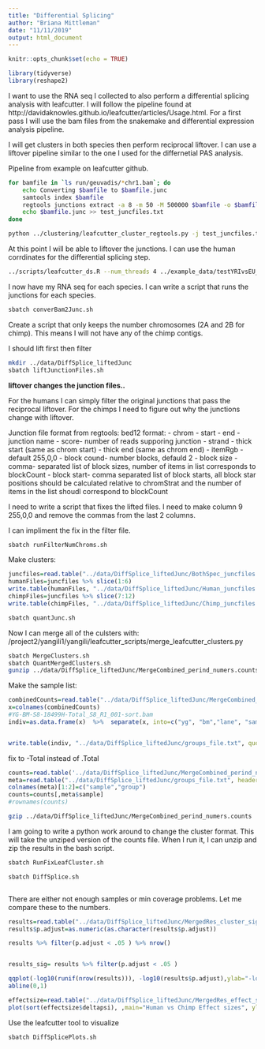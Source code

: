 ```yaml
---
title: "Differential Splicing"
author: "Briana Mittleman"
date: "11/11/2019"
output: html_document
---
```


```r
knitr::opts_chunk$set(echo = TRUE)
```


```r
library(tidyverse)
library(reshape2)
```

I want to use the RNA seq I collected to also perform a differential splicing analysis with leafcutter. I will follow the pipeline found at http://davidaknowles.github.io/leafcutter/articles/Usage.html. For a first pass I will use the bam files from the snakemake and differential expression analysis pipeline.  

I will get clusters in both species then perform reciprocal liftover. I can use a liftover pipeline similar to the one I used for the differnetial PAS analysis. 


Pipeline from example on leafcutter github.

```bash


for bamfile in `ls run/geuvadis/*chr1.bam`; do
    echo Converting $bamfile to $bamfile.junc
    samtools index $bamfile
    regtools junctions extract -a 8 -m 50 -M 500000 $bamfile -o $bamfile.junc
    echo $bamfile.junc >> test_juncfiles.txt
done

python ../clustering/leafcutter_cluster_regtools.py -j test_juncfiles.txt -m 50 -o testYRIvsEU -l 500000
```

At this point I will be able to liftover the junctions. I can use the human corrdinates for the differential splicing step.  

```bash
../scripts/leafcutter_ds.R --num_threads 4 ../example_data/testYRIvsEU_perind_numers.counts.gz example_geuvadis/groups_file.txt

```

I now have my RNA seq for each species. I can write a script that runs the junctions for each species.  


```bash
sbatch converBam2Junc.sh
```


Create a script that only keeps the number chromosomes (2A and 2B for chimp). This means I will not have any of the chimp contigs.  


I should lift first then filter 

```bash

mkdir ../data/DiffSplice_liftedJunc
sbatch liftJunctionFiles.sh

```


**liftover changes the junction files..**

For the humans I can simply filter the original junctions that pass the reciprocal liftover. For the chimps I need to figure out why the junctions change with liftover.  

Junction file format from regtools:
bed12 format:
- chrom
- start
- end
- junction name
- score- number of reads supporing junction
- strand
- thick start (same as chrom start)
- thick end (same as chrom end)
- itemRgb - default 255,0,0
- block cound- number blocks, defauld 2
- block size - comma- separated list of block sizes, number of items in list corresponds to blockCount
- block start- comma separated list of block starts, all block star positions should be calculated relative to chromStrat and the number of items in the list shoudl correspond to blockCount

I need to write a script that fixes the lifted files. I need to make column 9 255,0,0 and remove the commas from the last 2 columns. 

I can impliment the fix in the filter file. 
```bash
sbatch runFilterNumChroms.sh
```


Make clusters: 

```r
juncfiles=read.table("../data/DiffSplice_liftedJunc/BothSpec_juncfiles.txt", header = F)
humanFiles=juncfiles %>% slice(1:6)
write.table(humanFiles, "../data/DiffSplice_liftedJunc/Human_juncfiles.txt", quote = F, col.names = F, row.names = F)
chimpFiles=juncfiles %>% slice(7:12)
write.table(chimpFiles, "../data/DiffSplice_liftedJunc/Chimp_juncfiles.txt", quote = F, col.names = F, row.names = F)
```

```bash
sbatch quantJunc.sh
```


Now I can merge all of the culsters with: /project2/yangili1/yangili/leafcutter_scripts/merge_leafcutter_clusters.py


```bash
sbatch MergeClusters.sh
sbatch QuantMergedClusters.sh
gunzip ../data/DiffSplice_liftedJunc/MergeCombined_perind_numers.counts.gz
```

Make the sample list:

```r
combinedCounts=read.table("../data/DiffSplice_liftedJunc/MergeCombined_perind_numers.counts", header=T)
x=colnames(combinedCounts)
#YG-BM-S8-18499H-Total_S8_R1_001-sort.bam
indiv=as.data.frame(x)  %>%  separate(x, into=c("yg", "bm","lane", "sample", "total",  "sort", "bam"), sep="[.]") %>% mutate(sample=paste(yg, "-", bm, "-", lane, "-", sample, "-", total, "-", sort, ".", bam, sep="")) %>% select(sample) %>%  mutate(Species=ifelse(grepl("H",sample), "Human", "Chimp"))


write.table(indiv, "../data/DiffSplice_liftedJunc/groups_file.txt", quote = F, col.names = F, row.names = F, sep = "\t")
```

fix to -Total instead of .Total


 
```r
counts=read.table('../data/DiffSplice_liftedJunc/MergeCombined_perind_numers.counts', header=T, check.names = F)
meta=read.table("../data/DiffSplice_liftedJunc/groups_file.txt", header=F, stringsAsFactors = F)
colnames(meta)[1:2]=c("sample","group")
counts=counts[,meta$sample]
#rownames(counts)
```

```bash
gzip ../data/DiffSplice_liftedJunc/MergeCombined_perind_numers.counts
```

 
 I am going to write a python work around to change the cluster format. This will take the unziped version of the counts file. When I run it, I can unzip and zip the results in the bash script.  
 
 
```bash

sbatch RunFixLeafCluster.sh

sbatch DiffSplice.sh



```
 
 
There are either not enough samples or min coverage problems.  Let me compare these to the numbers.  
```r
results=read.table("../data/DiffSplice_liftedJunc/MergedRes_cluster_significance.txt",stringsAsFactors = F, header = T, sep="\t") %>% separate(cluster, into=c("chrom", "clus"),sep=":") %>% filter(status=="Success") 
results$p.adjust=as.numeric(as.character(results$p.adjust))

results %>% filter(p.adjust < .05 ) %>% nrow()


results_sig= results %>% filter(p.adjust < .05 )
```


```r
qqplot(-log10(runif(nrow(results))), -log10(results$p.adjust),ylab="-log10 Total Adjusted Leafcutter pvalue", xlab="-log 10 Uniform expectation", main="Human Chimp differential splicing")
abline(0,1)
```
```r
effectsize=read.table("../data/DiffSplice_liftedJunc/MergedRes_effect_sizes.txt", stringsAsFactors = F,header=T)
plot(sort(effectsize$deltapsi), ,main="Human vs Chimp Effect sizes", ylab="Delta PSI", xlab="Cluster Index")
```


Use the leafcutter tool to visualize  

```bash
sbatch DiffSplicePlots.sh 
```



